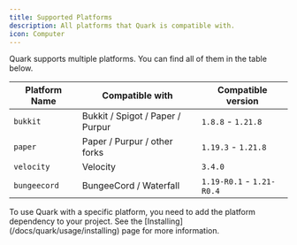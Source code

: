 ```yaml
---
title: Supported Platforms
description: All platforms that Quark is compatible with.
icon: Computer
---
```


Quark supports multiple platforms. You can find all of them in the table below.

| Platform Name                             | Compatible with                  | Compatible version        |
|-------------------------------------------|----------------------------------|---------------------------|
| `bukkit`                                  | Bukkit / Spigot / Paper / Purpur | `1.8.8` - `1.21.8`        |
| `paper`                                   | Paper / Purpur / other forks     | `1.19.3` - `1.21.8`       |
| `velocity`                                | Velocity                         | `3.4.0`                   |
| `bungeecord`                              | BungeeCord / Waterfall           | `1.19-R0.1` - `1.21-R0.4` |

<Callout title="How to use it?" type="info">
  To use Quark with a specific platform, you need to add the platform dependency to your project. See the [Installing](/docs/quark/usage/installing) page for more information.
</Callout>